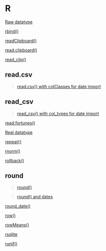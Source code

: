 # R {-}

[Raw datatype](https://linkedin-learning.pxf.io/rweekly_atomics)

[rbind()](https://linkedin-learning.pxf.io/rbind)

[readClipboard()](https://linkedin-learning.pxf.io/rweekly_clipboard)

[read.clipboard()](https://linkedin-learning.pxf.io/rweekly_clipboard)

[read_clip()](https://linkedin-learning.pxf.io/rweekly_clipboard)

## read.csv{-}

>[read.csv() with colClasses for date import](https://linkedin-learning.pxf.io/rdatesImportCSV)

## read_csv{-}

>[read_csv() with col_types for date import](https://linkedin-learning.pxf.io/rdatesImportCSV)

[read.fortunes()](https://linkedin-learning.pxf.io/rweekly_fun)

[Real datatype](https://linkedin-learning.pxf.io/rweekly_atomics)

[repeat{}](https://linkedin-learning.pxf.io/rweekly_repeatloop)

[rnorm()](https://linkedin-learning.pxf.io/rweekly_random)

[rollback()](https://linkedin-learning.pxf.io/rdatesLubridateRound)

## round{-}

> [round()](https://linkedin-learning.pxf.io/rweekly_round)

> [round() and dates](https://linkedin-learning.pxf.io/rdatesCutSeq)

[round_date()](https://linkedin-learning.pxf.io/rdatesLubridateRound)

[row()](https://linkedin-learning.pxf.io/rweekly_matrixRowColumn)

[rowMeans()](https://linkedin-learning.pxf.io/rweekly_colmeans)

[rsqlite](https://linkedin-learning.pxf.io/rweekly_rsqlite)

[runif()](https://linkedin-learning.pxf.io/rweekly_random)
